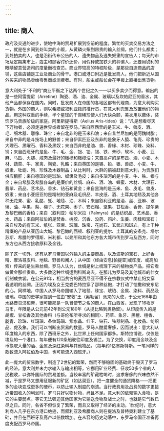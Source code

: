 ```yaml
---
---
---
```

title: 商人
---




政府及交通的进步，使地中海的贸易扩展到空前的程度。繁忙的买卖交易方法之一，就是在乡间到处叫卖的小贩，从黄磷火柴到昂贵的输入丝绸，他们什么都卖；到处拍卖的人，也是沿街传布公告的人、遗失物品及逃失奴隶的宣告人；每天的市场及定期集市上，店主和顾客讨价还价，用假秤或加铁头的秤骗人，还要用锐利的眼睛留意营造司的度量衡检查员。商业界较高的特权阶级，是那些自造商品的店铺，这些店铺是工业及商业的骨干。港口或港口附近是批发商人，他们把新近从国外买来的物品卖给零售商或消费者。有时，船主或船长会在甲板上直接出售货物。

意大利处于“不利的”商业平衡之下达两个世纪之久——以买多卖少而得意。输出的是一些阿雷提尼（Arretine）陶瓷、酒、油、金属、玻璃以及坎帕尼亚的香水，其他产品都保存在国内。同时，批发商人在帝国的各地区都有代理商，为意大利购买货物。外国的商人，则以希腊或叙利亚籍的推行员，在意大利兜售及放置他们的物品。用这种双重的手续，半个星球的千百稀珍使人们大快朵颐，美衣用以蔽体，装饰罗马贵族阶级的家庭。阿里斯提得斯（Aelius Aris-tides）说：“凡是想看尽天下万物者，必须走遍世界或者留在罗马。”来自西西里的是玉米、牛、兽皮、酒、毛、细木器、雕像、珠宝；来自北非的是玉米和油；来自昔兰尼加的是阿魏树脂；来自中非的是斗技场上的野兽；来自伊索匹亚及东非的是象牙人猿、龟壳、珍贵的大理石、黑曜石、香料及黑奴；来自西非的是油、兽、香椽、木材、珍珠、染料、铜；来自西班牙的是鱼、牛、毛、金、银、铅、锡、铁、朱砂、软木、小麦、亚麻、马匹、火腿、咸肉及最好的橄榄和橄榄油；来自高卢的是布匹、酒、小麦、木材、蔬菜、牛、家禽、陶瓷、乳酪；来自英国的是锡、铅、银、兽皮、小麦、牛、奴隶、牡蛎、狗、珍珠及木器制品；从比利时，大群的鹅被赶到意大利，为贵族们供应鹅肝；来自德国的是琥珀、奴隶及毛皮；来自多瑙河的是小麦、牛、铁、银与金；来自希腊及希腊各岛的是廉价的丝绸、麻布、酒、油、蜂蜜、木材、大理石、翡翠、药品、艺术品、香水、钻石和黄金；来自黑海的是玉米、鱼、皮毛、兽皮、奴隶；来自小亚细亚的是精制的亚麻及毛织品、羊皮纸、酒、土耳其地毯及其他各种无花果、蜜、乳酪、蚝、地毯、油、木料；来自叙利亚的是酒、丝、亚麻、玻璃、油、苹果、梨、梅子、无花果、枣子、安石榴、坚果、甘松香、香膏、提尔紫及黎巴嫩的香柏；来自（叙利亚）帕尔米拉（Palmyra）的是纺织品、艺术品、香水、药品；来自阿拉伯的是焚香、树胶、沉香、没药、鸦片、生姜、肉桂和宝石；来自埃及的有玉米、纸张、亚麻、玻璃、珠宝、花岗石、玄武岩和斑岩。有上千种精缀的产品从亚历山大城、黎巴嫩的西顿、叙利亚的提尔、土耳其的安条克、塔尔苏斯、希腊的罗得斯、米利都、以弗所和其他东方各大城市传到罗马及西方，同时东方也从西方接收原料及金钱。

除了这一切外，还有从罗马帝国以外输入的主要商品，以及波斯的宝石、上好香精、摩洛哥皮料、地毯、野兽和阉人；从中国（经由安息[帕提亚]或印度、或高加索）传来的是生熟丝绸。罗马人认为，丝绸是树上梳理下来的植物类产品，把它看做黄金那样贵重。大多数这种丝绸运到科斯岛去，在那儿为罗马及其他城市的仕女们制成衣裳。在公元91年，相当贫穷的麦西尼亚不得不在宗教仪式中禁止妇女穿着透明的丝绸。正因为埃及女王克娄巴特拉穿了那种丝袍，才打动了恺撒和安东尼的心。同样地，中国人从罗马帝国输入了地毯、珠宝、琥珀、金属、染料、药品及玻璃。中国的史学家提到一位由“安敦”王（奥勒留）派来的大使，于公元166年由水路晋见汉桓帝，很可能那是一队冒使节之名的商人。在山西省，发现了16枚罗马币，年限是从公元前42年到公元180年（从提比略到奥勒留）。从印度传入的是胡椒、甘松香及其他香料（与哥伦布所寻求的相同）、药草、象牙、黑檀、檀香、靛青、珍珠、红玛瑙、条纹玛瑙、紫水晶、红玉、钻石、铁器制品、化妆品、纺织品、虎及象。我们可以判断出贸易的数量，罗马人酷爱奢侈，因而说出：意大利从印度输入的东西，除了西班牙之外，比世界上任何国家都多。斯特拉博说，仅仅是埃及的一个港口，每年便有120条船驶往印度及锡兰。为了交换，印度用金块及金币换取大量的酒、金属及深红染料与其他物品。（每年约1亿塞斯特斯。一笔同样的款数流入阿拉伯及中国，也可能流入西班牙。）

此一庞大的贸易数字，制造了2世纪的繁荣，然而不够稳固的基础终于毁灭了罗马的经济。意大利并未力求输入与输出相等，它挪用矿业经费、征收50多个省的人民税收，以弥补国际的贸易差额。当较丰富的矿藏枯竭时，追求奢侈的兴味依然不减，于是罗马又想用征服新的矿区（如达契亚），把一度健全的通货降格——把更多的金块变成更多的硬币，以防止输入制度的崩溃。当行政费用及战费的数字更接近帝国收入的利润时，罗马只好以物付物，尚且不足。意大利的依赖输入食物，是它的主要弱点。等它无法强迫其他国家为它输送食物及战士之时，也就是它气数已尽之日。同时，各省不但恢复了繁荣，而且又取得了经济的主动。1世纪时，意大利商人几乎在东方港口绝迹，而叙利亚及希腊商人则在提洛及普特奥利建立了基础，并且在西班牙及高卢以倍数增加。在从容的历史动荡中，东罗马帝国正准备再度支配西罗马帝国。